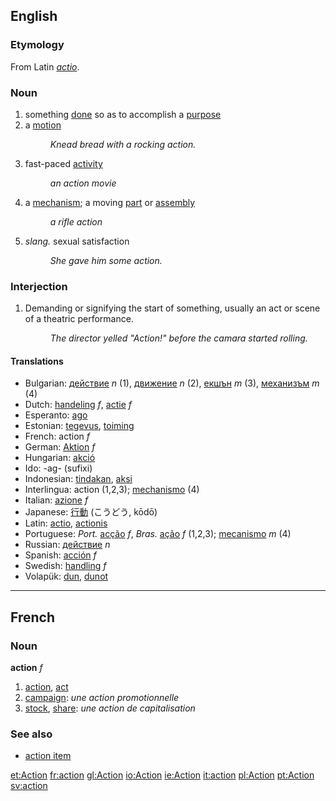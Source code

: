 ==English==
=== Etymology ===
From Latin ''[[actio]]''.

===Noun===
# something [[done]] so as to accomplish a [[purpose]]
# a [[motion]]
#: ''Knead bread with a rocking action.''
# fast-paced [[activity]]
#: ''an action movie''
# a [[mechanism]]; a moving [[part]] or [[assembly]]
#: ''a rifle action''
# ''slang.'' sexual satisfaction
#: ''She gave him some action.''

===Interjection===
# Demanding or signifying the start of something, usually an act or scene of a theatric performance.
#: ''The director yelled "Action!" before the camara started rolling.''

====Translations====
*Bulgarian: [[действие]] ''n'' (1), [[движение]] ''n'' (2), [[екшън]] ''m'' (3), [[механизъм]] ''m'' (4)
*Dutch: [[handeling]] ''f'', [[actie]] ''f''
*Esperanto: [[ago]]
*Estonian: [[tegevus]], [[toiming]]
*French: action ''f''
*German: [[Aktion]] ''f''
*Hungarian: [[akció]]
*Ido: -ag- (sufixi)
*Indonesian: [[tindak]]an, [[aksi]] 
*Interlingua: action (1,2,3); [[mechanismo]] (4)
*Italian: [[azione]] ''f'' 
*Japanese: [[行動]] (こうどう, kōdō) 
*Latin: [[actio]], [[actionis]]
*Portuguese: ''Port.'' [[acção]] ''f'', ''Bras.'' [[ação]] ''f'' (1,2,3); [[mecanismo]] ''m'' (4)
*Russian: [[действие]] ''n''
*Spanish: [[acción]] ''f'' 
*Swedish: [[handling]] ''f'' 
*Volapük: [[dun]], [[dunot]]

----

==French==
===Noun===
'''action''' ''f''

# [[action]], [[act]]
# [[campaign]]: ''une action promotionnelle''
# [[stock]], [[share]]: ''une action de capitalisation''

===See also===
*[[action item]]

[[et:Action]]
[[fr:action]]
[[gl:Action]]
[[io:Action]]
[[ie:Action]]
[[it:action]]
[[pl:Action]]
[[pt:Action]]
[[sv:action]]